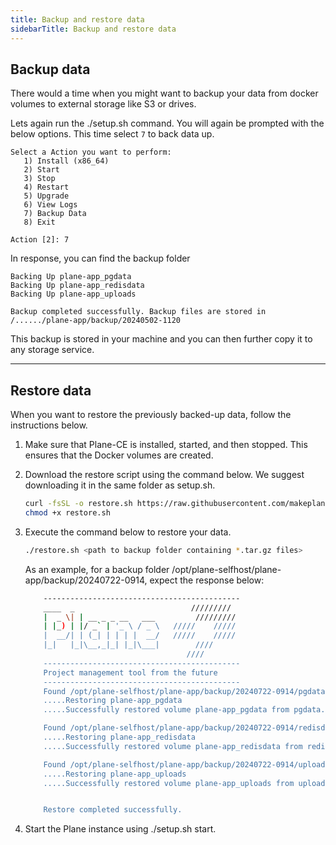 ```yaml
---
title: Backup and restore data
sidebarTitle: Backup and restore data
---
```


## Backup data
There would a time when you might want to backup your data from docker volumes to external storage like S3 or drives.

Lets again run the ./setup.sh command. You will again be prompted with the below options. This time select `7` to back data up.
```
Select a Action you want to perform:
   1) Install (x86_64)
   2) Start
   3) Stop
   4) Restart
   5) Upgrade
   6) View Logs
   7) Backup Data
   8) Exit

Action [2]: 7
```
In response, you can find the backup folder
```
Backing Up plane-app_pgdata
Backing Up plane-app_redisdata
Backing Up plane-app_uploads

Backup completed successfully. Backup files are stored in /....../plane-app/backup/20240502-1120
```
This backup is stored in your machine and you can then further copy it to any storage service.
**** 


## Restore data

When you want to restore the previously backed-up data, follow the instructions below.

1. Make sure that Plane-CE is installed, started, and then stopped. This ensures that the Docker volumes are created.

2. Download the restore script using the command below. We suggest downloading it in the same folder as setup.sh.

    ```bash
    curl -fsSL -o restore.sh https://raw.githubusercontent.com/makeplane/plane/master/deploy/selfhost/restore.sh
    chmod +x restore.sh
    ```

3. Execute the command below to restore your data.

    ```bash
    ./restore.sh <path to backup folder containing *.tar.gz files>
    ```

    As an example, for a backup folder /opt/plane-selfhost/plane-app/backup/20240722-0914, expect the response below:

    ```bash
        --------------------------------------------
        ____  _                          ///////// 
        |  _ \| | __ _ _ __   ___         ///////// 
        | |_) | |/ _` | '_ \ / _ \   /////    ///// 
        |  __/| | (_| | | | |  __/   /////    ///// 
        |_|   |_|\__,_|_| |_|\___|        ////      
                                        ////      
        --------------------------------------------
        Project management tool from the future
        --------------------------------------------
        Found /opt/plane-selfhost/plane-app/backup/20240722-0914/pgdata.tar.gz
        .....Restoring plane-app_pgdata
        .....Successfully restored volume plane-app_pgdata from pgdata.tar.gz

        Found /opt/plane-selfhost/plane-app/backup/20240722-0914/redisdata.tar.gz
        .....Restoring plane-app_redisdata
        .....Successfully restored volume plane-app_redisdata from redisdata.tar.gz

        Found /opt/plane-selfhost/plane-app/backup/20240722-0914/uploads.tar.gz
        .....Restoring plane-app_uploads
        .....Successfully restored volume plane-app_uploads from uploads.tar.gz


        Restore completed successfully.
    ```

4. Start the Plane instance using ./setup.sh start.